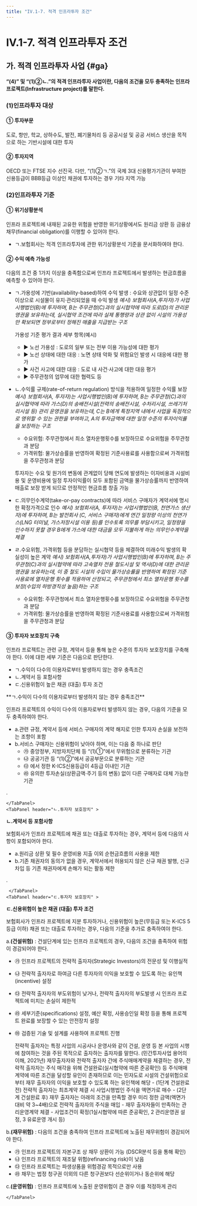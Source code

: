 ```yaml
---
title: "IV.1-7. 적격 인프라투자 조건"
---
```

# IV.1-7. 적격 인프라투자 조건

## 가. 적격 인프라투자 사업 {#ga}
**<OverlayDemo id="443_나" /> “(4)” 및 <OverlayDemo id="451_나" /> “(1)②ㄴ.”의 적격 인프라투자 사업이란, 다음의 조건을 모두 충족하는 인프라 프로젝트(Infrastructure project)를 말한다.**

### (1)인프라투자 대상

#### ① 투자부문
도로, 항만, 학교, 상하수도, 발전, 폐기물처리 등 공공시설 및 공공 서비스 생산을 목적으로 하는 기반시설에 대한 투자

#### ② 투자지역
OECD 또는 FTSE 지수 선진국. 다만, <OverlayDemo id="452_나" /> “(1)②ㄱ.”의 국제 3대 신용평가기관이 부여한 신용등급이 BBB등급 이상인 채권에 투자하는 경우 기타 지역 가능

### (2)인프라투자 기준

#### ① 위기상황분석
인프라 프로젝트에 내재된 고유한 위험을 반영한 위기상황에서도 원리금 상환 등 금융상 채무(financial obligation)를 이행할 수 있어야 한다.

- ㄱ.보험회사는 적격 인프라투자에 관한 위기상황분석 기준을 문서화하여야 한다.

#### ② 수익 예측 가능성
다음의 조건 중 1가지 이상을 충족함으로써 인프라 프로젝트에서 발생하는 현금흐름을 예측할 수 있어야 한다.

- ㄱ.가용성에 기반(availability-based)하여 수익 발생 : 수요와 상관없이 일정 수준 이상으로 시설물이 유지·관리되었을 때 수익 발생
  <Accordion  activeIndex={[]}>
  <AccordionTab header="ㄱ. 가용성에 기반하여 수익이 발생하는 프로젝트 예시">
  <SCard>
  _예시) 보험회사(A,투자자)가 사업시행법인(B)에 투자하며, B는 주무관청(C)과의 실시협약에 따라 도로(D)의 관리운영권을 보유하는데, 실시협약 조건에 따라 실제 통행량과 상관 없이 시설의 가용성만 확보되면 정부로부터 정해진 매출을 지급받는 구조_

  가용성 기준 평가 결과 세부 항목(예시)
  - ▶ 노선 가용성 : 도로의 일부 또는 전부 이용 가능성에 대한 평가
  - ▶ 노선 상태에 대한 대응 : 노면 상태 악화 및 위험요인 발생 시 대응에 대한 평가
  - ▶ 사건 사고에 대한 대응 : 도로 내 사건·사고에 대한 대응 평가
  - ▶ 주무관청의 업무에 대한 협력도 등
  </SCard>
  </AccordionTab>
  </Accordion>

- ㄴ.수익률 규제(rate-of-return regulation) 방식을 적용하여 일정한 수익률 보장
  <Accordion  activeIndex={[]}>
  <AccordionTab header="ㄴ. 수익률 규제 방식을 적용한 프로젝트 예시">
  <SCard>
  _예시) 보험회사(A, 투자자)는 사업시행법인(B)에 투자하며,
  B는 주무관청(C)과의 실시협약에 따라 가스(D)의 송배전시설(전력의 송배전시설, 수처리시설, 쓰레기처리시설 등) 관리 운영권을 보유하는데,
  C는 B에게 특정지역 내에서 사업을 독점적으로 영위할 수 있는 권한을 부여하고, A의 투자금액에 대한 일정 수준의 투자이익률을 보장하는 구조_
  - 수요위험: 주무관청에서 최소 열차운행횟수를 보장하므로 수요위험을 주무관청과 분담
  - 가격위험: 물가상승률을 반영하여 확정된 기준사용료를 사용함으로써 가격위험을 주무관청과 분담

  투자자는 수요 및 원가의 변동에 관계없이 당해 연도에 발생하는 이자비용과 시설비용 및 운영비용에 일정 투자이익률이 모두 포함된 금액을 물가상승률까지 반영하여 매출로 보장 받게 되므로 안정적인 현금흐름 창출 가능
  </SCard>
  </AccordionTab>
  </Accordion>

- ㄷ.의무인수계약(take-or-pay contracts)에 따라 서비스 구매자가 계약서에 명시한 확정가격으로 인수
  <Accordion  activeIndex={[]}>
  <AccordionTab header="ㄷ. 의무인수계약이 있는 프로젝트 예시">
  <SCard>
  _예시) 보험회사(A, 투자자)는 사업시행법인(B, 천연가스 생산자)에 투자하며, B는 발전회사 (C, 서비스 구매자)에게 연간 일정량 이상의 천연가스(LNG 터미널, 가스저장시설 이용 등)를 인수토록 의무를 부담시키고, 일정량을 인수하지 못할 경우 B에게 가스에 대한 대금을 모두 지불하게 하는 의무인수계약을 체결_
  </SCard>
  </AccordionTab>
  </Accordion>

- ㄹ.수요위험, 가격위험 등을 분담하는 실시협약 등을 체결하여 미래수익 발생의 확실성이 높은 계약
  <Accordion  activeIndex={[]}>
  <AccordionTab header="ㄹ. 수요위험, 가격위험 등을 분담하는 실시협약 예시">
  <SCard>
  _예시) 보험회사(A,투자자)가 사업시행법인(B)에 투자하며, B는 주무관청(C)과의 실시협약에 따라 고속열차 전용 철도시설 및 역사(D)에 대한 관리운영권을 보유하는데, 이 중 철도 시설의 수입이 물가상승률을 반영하여 확정된 기준사용료에 열차운행 횟수를 적용하여 산정되고, 주무관청에서 최소 열차운행 횟수를 보장(수입의 하방경직성 높음)하는 구조_
  - 수요위험: 주무관청에서 최소 열차운행횟수를 보장하므로 수요위험을 주무관청과 분담
  - 가격위험: 물가상승률을 반영하여 확정된 기준사용료를 사용함으로써 가격위험을 주무관청과 분담
  </SCard>
  </AccordionTab>
  </Accordion>

#### ③ 투자자 보호장치 구축
인프라 프로젝트는 관련 규정, 계약서 등을 통해 높은 수준의 투자자 보호장치를 구축해야 한다. 이에 대한 세부 기준은 다음으로 판단한다.
- ㄱ.수익이 다수의 이용자로부터 발생하지 않는 경우 충족조건
- ㄴ.계약서 등 포함사항
- ㄷ.신용위험이 높은 채권 (대출) 투자 조건

<TabView>
    <TabPanel header="ㄱ.투자자 보호장치" >
**ㄱ.수익이 다수의 이용자로부터 발생하지 않는 경우 충족조건**

인프라 프로젝트의 수익이 다수의 이용자로부터 발생하지 않는 경우, 다음의 기준을 모두 충족하여야 한다.
  - a.관련 규정, 계약서 등에 서비스 구매자의 계약 해지로 인한 투자자 손실을 보전하는 조항이 포함
  - b.서비스 구매자는 신용위험이 낮아야 하며, 이는 다음 중 하나로 판단
    - ㉮ 중앙정부, 지방자치단체 등 <OverlayDemo id="451_나" /> “(1)①”에서 무위험으로 분류하는 기관
    - ㉯ 공공기관 등 <OverlayDemo id="451_나" /> “(1)②”에서 공공부문으로 분류하는 기관
    - ㉰ <OverlayDemo id="452_나" />에서 정한 K-ICS신용등급이 4등급 이내인 기관
    - ㉱ 유의한 투자손실(상환금액·주기 등의 변동) 없이 다른 구매자로 대체 가능한 기관

.

    </TabPanel>
    <TabPanel header="ㄴ.투자자 보호장치" >
**ㄴ.계약서 등 포함사항**

보험회사가 인프라 프로젝트에 채권 또는 대출로 투자하는 경우, 계약서 등에 다음의 사항이 포함되어야 한다.
  - a.원리금 상환 및 필수 운영비용 지출 이외 순현금흐름의 사용을 제한
  - b.기존 채권자의 동의가 없을 경우, 계약서에서 허용되지 않은 신규 채권 발행, 신규 차입 등 기존 채권자에게 손해가 되는 활동 제한

  .

     </TabPanel>
    <TabPanel header="ㄷ.투자자 보호장치" >
**ㄷ.신용위험이 높은 채권 (대출) 투자 조건**

보험회사가 인프라 프로젝트에 지분 투자하거나, 신용위험이 높은(무등급 또는 K-ICS 5등급 이하) 채권 또는 대출로 투자하는 경우, 다음의 기준을 추가로 충족하여야 한다.

a.**(건설위험)** : 건설단계에 있는 인프라 프로젝트의 경우, 다음의 조건을 충족하여 위험이 경감되어야 한다.
- ㉮ 인프라 프로젝트의 전략적 출자자(Strategic Investors)의 전문성 및 이행실적
- ㉯ 전략적 출자자로 하여금 다른 투자자의 이익을 보호할 수 있도록 하는 유인책(incentive) 설정
- ㉰ 전략적 출자자의 부도위험이 낮거나, 전략적 출자자의 부도발생 시 인프라 프로젝트에 미치는 손실이 제한적
- ㉱ 세부기준(specifications) 설정, 예산 확정, 사용승인일 확정 등을 통해 프로젝트 완료를 보장할 수 있는 안전장치 설정
- ㉲ 검증된 기술 및 설계를 사용하여 프로젝트 진행

  <Accordion  activeIndex={[]}>
  <AccordionTab header="㉮ 전략적 출자자(Strategic Investor)의 정의">
  전략적 출자자는 특정 사업의 시공사나 운영사와 같이 건설, 운영 등 본 사업의 시행에 참여하는 것을 주된 목적으로 출자하는 출자자를 말한다. (민간투자사업 용어의 이해, 2021년)
  </AccordionTab>
  <AccordionTab header="㉯ 전략적 출자자가 다른 투자자의 이익을 보호할 수 있는 유인책 예시">
  재무출자자와 전략적 출자자 간에 주식매매계약을 체결하는 경우, 전략적 출자자는 주식 매각을 위해 건설완료(실시협약에 따른 준공확인) 등 주식매매계약에 따른 조건을 달성할 유인이 존재하므로 이는 민자도로 시설의 건설위험으로부터 재무 출자자의 이익을 보호할 수 있도록 하는 유인책에 해당
  - (1단계 건설완료 전) 전략적 출자자는 최초계약 체결 시 사업시행법인 주식을 액면가로 매수
  - (2단계 건설완료 후) 재무 출자자는 아래의 조건을 만족할 경우 미리 정한 금액(액면가 대비 약 3~4배)으로 전략적 출자자의 주식을 매입
    - 재무 출자자들이 만족하는 관리운영계약 체결
    - 사업조건이 확정(1실시협약에 따른 준공확인, 2 관리운영권 설정, 3 유료운영 개시 등)
  </AccordionTab>
  </Accordion>

b.**(재무위험)** : 다음의 조건을 충족하여 인프라 프로젝트에 노출된 재무위험이 경감되어야 한다.

  - ㉮ 인프라 프로젝트의 자본구조 상 채무 상환이 가능 (DSCR분석 등을 통해 확인)
  - ㉯ 인프라 프로젝트의 재조달 위험(refinancing risk)이 낮음
  - ㉰ 인프라 프로젝트는 파생상품을 위험경감 목적으로만 사용
  - ㉱ 채무는 법정 청구권 이외의 다른 청구권보다 선순위이거나 동순위에 해당

c.**(운영위험)** : 인프라 프로젝트에 노출된 운영위험이 큰 경우 이를 적정하게 관리

    </TabPanel>
</TabView>
